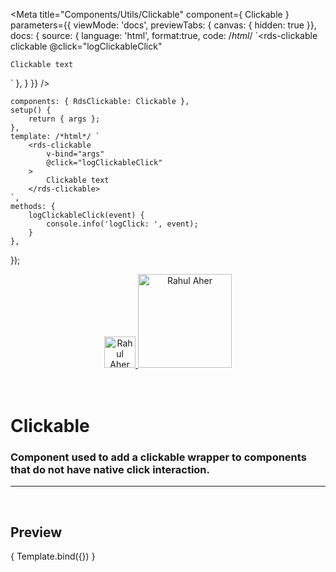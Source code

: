 
<Meta
	title="Components/Utils/Clickable"
	component={ Clickable }
	parameters={{
		viewMode: 'docs',
		previewTabs: { canvas: { hidden: true }},
		docs: {
			source: {
				language: 'html',
				format:true,
				code: /*html*/ 
`<rds-clickable
	clickable
	@click="logClickableClick"
>
	Clickable text
</rds-clickable>`
			},
		}
	}}
/>

	components: { RdsClickable: Clickable },
	setup() {
		return { args };
	},
	template: /*html*/ `
		<rds-clickable
			v-bind="args"
			@click="logClickableClick"
		>
			Clickable text
		</rds-clickable>
	`,
	methods: {
		logClickableClick(event) {
			console.info('logClick: ', event);
		}
	},
});

<div align="center" style={{display: 'flex'}}>
    <a href="https://rahulaher.netlify.app">
        <img src="https://rahulaher.netlify.app/img/logo/glyph-black-colored.svg" alt="Rahul Aher logo" width="50" />
        <img src="https://rahulaher.netlify.app/img/logo/word-black-colored.svg" alt="Rahul Aher" width="150" />
    </a>
    </a>
    </a>
</div>

<br />
<br />

# Clickable

### Component used to add a clickable wrapper to components that do not have native click interaction.
---
<br />

## Preview

<Canvas>
	<Story
		name="Clickable"
		args={{
			clickable: true,
		}}
	>
		{ Template.bind({}) }
	</Story>
</Canvas>

<ArgsTable story="Clickable" />
